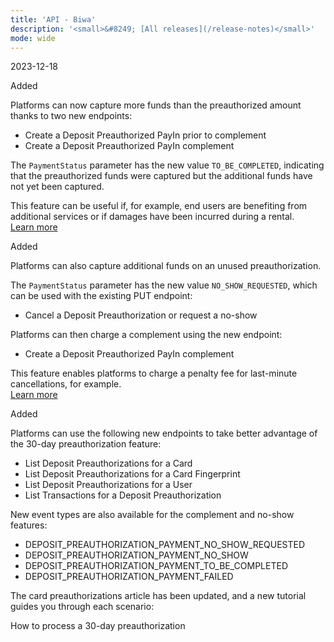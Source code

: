 ```yaml
---
title: 'API - Biwa'  
description: '<small>&#8249; [All releases](/release-notes)</small>'
mode: wide
---
```

<span class="date">2023-12-18</span>  
  
  
<div class="pill pill-green">Added</div>  
  

Platforms can now capture more funds than the preauthorized amount thanks to two new endpoints:  
- Create a Deposit Preauthorized PayIn prior to complement  
- Create a Deposit Preauthorized PayIn complement  

The `PaymentStatus` parameter has the new value `TO_BE_COMPLETED`, indicating that the preauthorized funds were captured but the additional funds have not yet been captured.   

This feature can be useful if, for example, end users are benefiting from additional services or if damages have been incurred during a rental.  
<a href="#" class="btn Secondary normal">Learn more</a>  
<div class="pill pill-green">Added</div>  
  

Platforms can also capture additional funds on an unused preauthorization.   

The `PaymentStatus` parameter has the new value `NO_SHOW_REQUESTED`, which can be used with the existing PUT endpoint:   
- Cancel a Deposit Preauthorization or request a no-show  

Platforms can then charge a complement using the new endpoint:  
- Create a Deposit Preauthorized PayIn complement  

This feature enables platforms to charge a penalty fee for last-minute cancellations, for example.  
<a href="#" class="btn Secondary normal">Learn more</a>  
<div class="pill pill-green">Added</div>  
  

Platforms can use the following new endpoints to take better advantage of the 30-day preauthorization feature:   
- List Deposit Preauthorizations for a Card  
- List Deposit Preauthorizations for a Card Fingerprint  
- List Deposit Preauthorizations for a User  
- List Transactions for a Deposit Preauthorization  

New event types are also available for the complement and no-show features:   
- DEPOSIT_PREAUTHORIZATION_PAYMENT_NO_SHOW_REQUESTED  
- DEPOSIT_PREAUTHORIZATION_PAYMENT_NO_SHOW  
- DEPOSIT_PREAUTHORIZATION_PAYMENT_TO_BE_COMPLETED  
- DEPOSIT_PREAUTHORIZATION_PAYMENT_FAILED  

The card preauthorizations article has been updated, and a new tutorial guides you through each scenario:  

<Card title="Tutorial">How to process a 30-day preauthorization</Card>